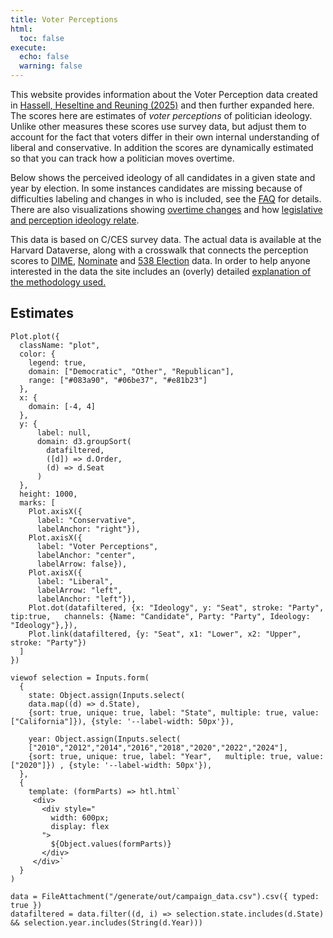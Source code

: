 ```yaml
---
title: Voter Perceptions
html:
  toc: false 
execute:
  echo: false
  warning: false
---
```


This website provides information about the Voter Perception data created in [Hassell, Heseltine and Reuning (2025)](https://osf.io/pqgxu_v1) and then further expanded here. The scores here are estimates of _voter perceptions_ of politician ideology. Unlike other measures these scores use survey data, but adjust them to account for the fact that voters differ in their own internal understanding of liberal and conservative. In addition the scores are dynamically estimated so that you can track how a politician moves overtime. 

Below shows the perceived ideology of all candidates in a given state and year by election. In some instances candidates are missing because of difficulties labeling and changes in who is included, see the [FAQ](faq.qmd) for details. There are also visualizations showing [overtime changes](overtime.qmd) and how [legislative and perception ideology relate](legislative.qmd).

This data is based on C/CES survey data. The actual data is available at the Harvard Dataverse, along with a crosswalk that connects the perception scores to [DIME](https://data.stanford.edu/dime), [Nominate](https://voteview.com/) and [538 Election](https://github.com/fivethirtyeight/election-results) data. In order to help anyone interested in the data the site includes an (overly) detailed [explanation of the methodology used.](generate/index.qmd)


## Estimates 

```ojs


Plot.plot({
  className: "plot",
  color: {
    legend: true,
    domain: ["Democratic", "Other", "Republican"],
    range: ["#083a90", "#06be37", "#e81b23"]
  },
  x: {
    domain: [-4, 4]
  },
  y: {
      label: null,
      domain: d3.groupSort(
        datafiltered,
        ([d]) => d.Order,
        (d) => d.Seat
      )
  },
  height: 1000,
  marks: [
    Plot.axisX({
      label: "Conservative", 
      labelAnchor: "right"}),  
    Plot.axisX({
      label: "Voter Perceptions", 
      labelAnchor: "center", 
      labelArrow: false}),
    Plot.axisX({
      label: "Liberal", 
      labelArrow: "left",
      labelAnchor: "left"}),  
    Plot.dot(datafiltered, {x: "Ideology", y: "Seat", stroke: "Party", tip:true,   channels: {Name: "Candidate", Party: "Party", Ideology: "Ideology"},}),
    Plot.link(datafiltered, {y: "Seat", x1: "Lower", x2: "Upper", stroke: "Party"})
  ]
})

viewof selection = Inputs.form(
  {
    state: Object.assign(Inputs.select(
    data.map((d) => d.State),
    {sort: true, unique: true, label: "State", multiple: true, value: ["California"]}), {style: '--label-width: 50px'}), 

    year: Object.assign(Inputs.select(
    ["2010","2012","2014","2016","2018","2020","2022","2024"],
    {sort: true, unique: true, label: "Year",   multiple: true, value: ["2020"]}) , {style: '--label-width: 50px'}),
  },
  {
    template: (formParts) => htl.html`
     <div>
       <div style="
         width: 600px;
         display: flex
       ">
         ${Object.values(formParts)}
       </div>
     </div>`
  }
)

data = FileAttachment("/generate/out/campaign_data.csv").csv({ typed: true })
datafiltered = data.filter((d, i) => selection.state.includes(d.State) && selection.year.includes(String(d.Year)))

```